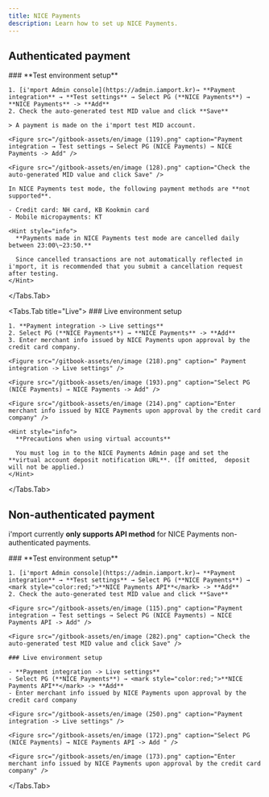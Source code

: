 ```yaml
---
title: NICE Payments
description: Learn how to set up NICE Payments.
---
```



## Authenticated payment

<Tabs>
  <Tabs.Tab title="Test">
    ### **Test environment setup**

    1. [i'mport Admin console](https://admin.iamport.kr)→ **Payment integration** → **Test settings** → Select PG (**NICE Payments**) → **NICE Payments** -> **Add**
    2. Check the auto-generated test MID value and click **Save**

    > A payment is made on the i'mport test MID account.

    <Figure src="/gitbook-assets/en/image (119).png" caption="Payment integration → Test settings → Select PG (NICE Payments) → NICE Payments -> Add" />

    <Figure src="/gitbook-assets/en/image (128).png" caption="Check the auto-generated MID value and click Save" />

    In NICE Payments test mode, the following payment methods are **not supported**.

    - Credit card: NH card, KB Kookmin card
    - Mobile micropayments: KT

    <Hint style="info">
      **Payments made in NICE Payments test mode are cancelled daily between 23:00\~23:50.**

      Since cancelled transactions are not automatically reflected in i'mport, it is recommended that you submit a cancellation request after testing.
    </Hint>
  </Tabs.Tab>

  <Tabs.Tab title="Live">
    ### Live environment setup

    1. **Payment integration -> Live settings**
    2. Select PG (**NICE Payments**) → **NICE Payments** -> **Add**
    3. Enter merchant info issued by NICE Payments upon approval by the credit card company.

    <Figure src="/gitbook-assets/en/image (218).png" caption=" Payment integration -> Live settings" />

    <Figure src="/gitbook-assets/en/image (193).png" caption="Select PG (NICE Payments) → NICE Payments -> Add" />

    <Figure src="/gitbook-assets/en/image (214).png" caption="Enter merchant info issued by NICE Payments upon approval by the credit card company" />

    <Hint style="info">
      **Precautions when using virtual accounts**

      You must log in to the NICE Payments Admin page and set the **virtual account deposit notification URL**. (If omitted,  deposit will not be applied.)
    </Hint>
  </Tabs.Tab>
</Tabs>

## Non-authenticated payment

i'mport currently **only supports API method** for NICE Payments non-authenticated payments.

<Tabs>
  <Tabs.Tab title="API">
    ### **Test environment setup**

    1. [i'mport Admin console](https://admin.iamport.kr)→ **Payment integration** → **Test settings** → Select PG (**NICE Payments**) → <mark style="color:red;">**NICE Payments API**</mark> -> **Add**
    2. Check the auto-generated test MID value and click **Save**

    <Figure src="/gitbook-assets/en/image (115).png" caption="Payment integration → Test settings → Select PG (NICE Payments) → NICE Payments API -> Add" />

    <Figure src="/gitbook-assets/en/image (282).png" caption="Check the auto-generated test MID value and click Save" />

    ### Live environment setup

    - **Payment integration -> Live settings**
    - Select PG (**NICE Payments**) → <mark style="color:red;">**NICE Payments API**</mark> -> **Add**
    - Enter merchant info issued by NICE Payments upon approval by the credit card company

    <Figure src="/gitbook-assets/en/image (250).png" caption="Payment integration -> Live settings" />

    <Figure src="/gitbook-assets/en/image (172).png" caption="Select PG (NICE Payments) → NICE Payments API -> Add " />

    <Figure src="/gitbook-assets/en/image (173).png" caption="Enter merchant info issued by NICE Payments upon approval by the credit card company" />
  </Tabs.Tab>
</Tabs>
